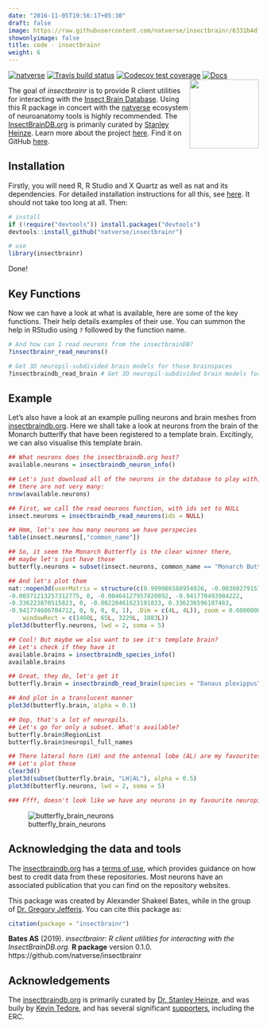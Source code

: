 ```yaml
---
date: "2016-11-05T19:56:17+05:30"
draft: false
image: https://raw.githubusercontent.com/natverse/insectbrainr/6331b4df63b9ac13c6cddd781fca8c637f07aa6d/man/figures/logo.svg
showonlyimage: false
title: code - insectbrainr
weight: 6
---
```

[![natverse](https://img.shields.io/badge/natverse-Part%20of%20the%20natverse-a241b6)](https://natverse.github.io)
[![Travis build status](https://travis-ci.org/natverse/insectbrainr.svg?branch=master)](https://travis-ci.org/natverse/insectbrainr)
[![Codecov test coverage](https://codecov.io/gh/natverse/insectbrainr/branch/master/graph/badge.svg)](https://codecov.io/gh/natverse/insectbrainr?branch=master)
[![Docs](https://img.shields.io/badge/docs-100%25-brightgreen.svg)](http://jefferislab.github.io/insectbrainr/reference/)
<!--more-->
<img src="https://raw.githubusercontent.com/natverse/insectbrainr/6331b4df63b9ac13c6cddd781fca8c637f07aa6d/man/figures/logo.svg" align="right" height="139" />

The goal of *insectbrainr* is to provide R client utilities for interacting with the [Insect Brain Database](https://insectbraindb.org/app/). Using this R package in concert with the [natverse](https://github.com/natverse/natverse) ecosystem of neuroanatomy tools is highly recommended. The [InsectBrainDB.org](https://insectbraindb.org/app/) is primarily curated by [Stanley Heinze](https://www.biology.lu.se/stanley-heinze). Learn more about the project [here](https://insectbraindb.org/app/about). Find it on GitHub [here](https://github.com/natverse/insectbrainr).
<!--more-->

## Installation

Firstly, you will need R, R Studio and X Quartz as well as nat and its dependencies. For detailed installation instructions for all this, see [here](https://jefferis.github.io/nat/articles/Installation.html). It should not take too long at all. Then:

```r
# install
if (!require("devtools")) install.packages("devtools")
devtools::install_github("natverse/insectbrainr")

# use 
library(insectbrainr)
```

Done!

## Key Functions

Now we can have a look at what is available, here are some of the key functions. Their help details examples of their use. You can summon the help in RStudio using `?` followed by the function name.

```r
# And how can I read neurons from the insectbrainDB?
?insectbrainr_read_neurons()

# Get 3D neuropil-subdivided brain models for those brainspaces
?insectbraindb_read_brain # Get 3D neuropil-subdivided brain models for those brainspaces
```

## Example

Let's also have a look at an example pulling neurons and brain meshes from [insectbraindb.org](https://insectbraindb.org/app/). Here we shall take a look at neurons from the brain of the Monarch butterlfy that have been registered to a template brain. Excitingly, we can also visualise this template brain.  

```r
## What neurons does the insectbraindb.org host?
available.neurons = insectbraindb_neuron_info()

## Let's just download all of the neurons in the database to play with,
## there are not very many:
nrow(available.neurons)

## First, we call the read neurons function, with ids set to NULL
insect.neurons = insectbraindb_read_neurons(ids = NULL)

## Hmm, let's see how many neurons we have perspecies
table(insect.neurons[,"common_name"])

## So, it seem the Monarch Butterfly is the clear winner there, 
## maybe let's just have those
butterfly.neurons = subset(insect.neurons, common_name == "Monarch Butterfly")

## And let's plot them
nat::nopen3d(userMatrix = structure(c(0.999986588954926, -0.00360279157757759, 
-0.00371213257312775, 0, -0.00464127957820892, -0.941770493984222, 
-0.336223870515823, 0, -0.00228461623191833, 0.336236596107483, 
-0.941774606704712, 0, 0, 0, 0, 1), .Dim = c(4L, 4L)), zoom = 0.600000023841858, 
    windowRect = c(1460L, 65L, 3229L, 1083L))
plot3d(butterfly.neurons, lwd = 2, soma = 5)

## Cool! But maybe we also want to see it's template brain? 
## Let's check if they have it
available.brains = insectbraindb_species_info()
available.brains

## Great, they do, let's get it
butterfly.brain = insectbraindb_read_brain(species = "Danaus plexippus")

## And plot in a translucent manner
plot3d(butterfly.brain, alpha = 0.1)

## Oop, that's a lot of neuropils. 
## Let's go for only a subset. What's available?
butterfly.brain$RegionList
butterfly.brain$neuropil_full_names

## There lateral horn (LH) and the antennal lobe (AL) are my favourites.
## Let's plot those
clear3d()
plot3d(subset(butterfly.brain, "LH|AL"), alpha = 0.5)
plot3d(butterfly.neurons, lwd = 2, soma = 5)

### Ffff, doesn't look like we have any neurons in my favourite neuropils :(
```

![butterfly_brain_neurons](https://raw.githubusercontent.com/natverse/insectbrainr/master/inst/images/butterfly_brain_neurons.png)

## Acknowledging the data and tools

The [insectbraindb.org](https://insectbraindb.org/) has a [terms of use](https://insectbraindb.org/app/terms), which provides guidance on how best to credit data from these repositories. Most neurons have an associated publication that you can find on the repository websites.

This package was created by Alexander Shakeel Bates, while in the group of [Dr. Gregory Jefferis](https://en.wikipedia.org/wiki/Gregory_Jefferis). You can cite this package as:

```r
citation(package = "insectbrainr")
```

**Bates AS** (2019). *insectbrainr: R client utilities for interacting with the InsectBrainDB.org.* **R package** version 0.1.0. https://github.com/natverse/insectbrainr

## Acknowledgements

The [insectbraindb.org](https://insectbraindb.org/app/) is primarily curated by [Dr. Stanley Heinze](https://www.biology.lu.se/stanley-heinze), and was buily by [Kevin Tedore](https://tedore.com/), and has several significant [supporters](https://insectbraindb.org/app/), including the ERC.

